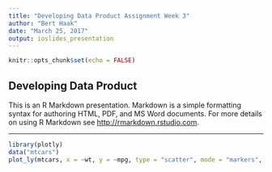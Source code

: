 ```yaml
---
title: "Developing Data Product Assignment Week 3"
author: "Bert Haak"
date: "March 25, 2017"
output: ioslides_presentation
---
```


```r
knitr::opts_chunk$set(echo = FALSE)
```

## Developing Data Product

This is an R Markdown presentation. Markdown is a simple formatting syntax for authoring HTML, PDF, and MS Word documents. For more details on using R Markdown see <http://rmarkdown.rstudio.com>.

***

```r
library(plotly)
data("mtcars")
plot_ly(mtcars, x = ~wt, y = ~mpg, type = "scatter", mode = "markers", color = ~factor(cyl), size = ~hp)
```

